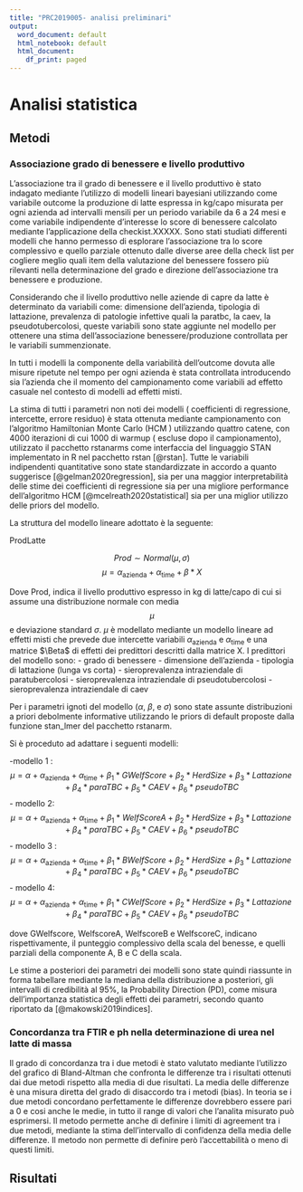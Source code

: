 ```yaml
---
title: "PRC2019005- analisi preliminari"
output:
  word_document: default
  html_notebook: default
  html_document:
    df_print: paged
---
```



# Analisi statistica



## Metodi

### Associazione grado di benessere e livello produttivo

L’associazione tra il grado di benessere e il livello produttivo è stato indagato mediante l’utilizzo di modelli lineari bayesiani utilizzando come variabile outcome la produzione di latte espressa in kg/capo misurata per ogni azienda ad intervalli mensili per un periodo variabile da 6 a 24 mesi e come variabile indipendente d’interesse lo score di benessere calcolato mediante l’applicazione della checkist.XXXXX. Sono stati studiati differenti modelli che hanno permesso di esplorare l’associazione tra lo score complessivo e quello parziale ottenuto dalle diverse aree della check list per cogliere meglio quali item della valutazione del benessere fossero più rilevanti nella determinazione del grado e direzione dell’associazione tra benessere e produzione.  

Considerando che il livello produttivo nelle aziende di capre da latte è determinato da variabili come: dimensione dell’azienda, tipologia di lattazione, prevalenza di patologie infettive quali la paratbc, la caev, la pseudotubercolosi, queste variabili sono state aggiunte nel modello per ottenere una stima dell’associazione benessere/produzione controllata per le variabili summenzionate. 

In tutti i modelli la componente della variabilità dell’outcome dovuta alle misure ripetute nel tempo per ogni azienda è stata controllata introducendo sia l’azienda che il momento del campionamento come variabili ad effetto casuale nel contesto di modelli ad effetti misti. 

La stima di tutti i parametri non noti dei modelli ( coefficienti di regressione, intercette, errore residuo) è stata ottenuta mediante     campionamento con l'algoritmo Hamiltonian Monte Carlo  (HCM ) utilizzando quattro catene, con 4000 iterazioni di cui 1000 di warmup ( escluse dopo il campionamento), utilizzato il pacchetto rstanarms come interfaccia del linguaggio STAN  implementato in R nel pacchetto rstan [@rstan]. Tutte le variabili indipendenti quantitative sono state standardizzate in accordo a quanto suggerisce  [@gelman2020regression], sia per una maggior interpretabilità delle stime dei coefficienti di regressione sia per una migliore performance dell'algoritmo HCM [@mcelreath2020statistical] sia per una miglior utilizzo delle priors del modello.  

La struttura del modello lineare adottato è la seguente: 

ProdLatte  



$$Prod\sim Normal(\mu,\sigma)$$
$$\mu = \alpha_{\text{azienda}} + \alpha_{\text{time}}  +  \beta*X $$





Dove Prod, indica il livello produttivo espresso in kg di latte/capo di cui si assume una distribuzione normale con media $$\mu$$  e deviazione standard $\sigma$. 
$\mu$ è modellato mediante un modello lineare ad effetti misti che prevede due intercette variabili $\alpha_{\text{azienda}}$  e  $\alpha_{\text{time}}$ e una matrice $\Beta$ di effetti dei predittori descritti dalla matrice X. I predittori del modello sono: 
- grado di benessere
- dimensione dell'azienda
- tipologia di lattazione (lunga vs corta)
- sieroprevalenza intraziendale di paratubercolosi
- sieroprevalenza intraziendale di pseudotubercolosi
- sieroprevalenza intraziendale di caev

Per i parametri ignoti del modello ($\alpha$, $\beta$, e $\sigma$) sono state assunte distribuzioni a priori debolmente informative utilizzando le priors di default proposte dalla funzione stan_lmer del pacchetto rstanarm. 

Si è proceduto ad adattare  i seguenti modelli:

-modello 1 : $$\mu =  \alpha+\alpha_{\text{azienda}} + \alpha_{\text{time}}  +  \beta_1*GWelfScore+  
\beta_2*HerdSize+ \beta_3*Lattazione + \beta_4*paraTBC+ \beta_5*CAEV+ \beta_6*pseudoTBC$$
- modello 2: $$\mu =  \alpha+\alpha_{\text{azienda}} + \alpha_{\text{time}}  +  \beta_1*WelfScoreA+  
\beta_2*HerdSize+ \beta_3*Lattazione + \beta_4*paraTBC+ \beta_5*CAEV+ \beta_6*pseudoTBC$$
- modello 3 : $$\mu =  \alpha+\alpha_{\text{azienda}} + \alpha_{\text{time}}  +\beta_1*BWelfScore+  
\beta_2*HerdSize+ \beta_3*Lattazione + \beta_4*paraTBC+ \beta_5*CAEV+ \beta_6*pseudoTBC$$
- modello 4: $$\mu =  \alpha+\alpha_{\text{azienda}} + \alpha_{\text{time}}  +  \beta_1*CWelfScore+  
\beta_2*HerdSize+ \beta_3*Lattazione + \beta_4*paraTBC+ \beta_5*CAEV+ \beta_6*pseudoTBC$$

dove GWelfscore, WelfscoreA, WelfscoreB e WelfscoreC, indicano rispettivamente, il punteggio complessivo della scala del benesse, e quelli parziali della componente A, B e C della scala.

Le stime a posteriori dei parametri dei modelli   sono state quindi riassunte in forma tabellare mediante la mediana della distribuzione a posteriori, gli intervalli di credibilità al 95%, la Probability Direction (PD), come  misura dell'importanza statistica degli effetti dei parametri, secondo quanto riportato da  [@makowski2019indices]. 



### Concordanza tra FTIR e ph nella determinazione di urea nel latte di massa

Il grado di concordanza tra i due metodi è stato valutato mediante l'utilizzo del grafico di Bland-Altman che confronta le differenze tra i risultati ottenuti dai due metodi rispetto alla media di due risultati. La media delle differenze è una misura diretta del grado di disaccordo tra i metodi (bias). In teoria se i due metodi concordano perfettamente le differenze dovrebbero essere pari a 0 e cosi anche le medie, in tutto il range di valori che l'analita misurato può esprimersi.  Il metodo permette anche di definire i limiti di agreement tra i due metodi, mediante la stima  dell'intervallo di confidenza della media delle differenze. Il metodo non permette di definire però l'accettabilità o meno di questi limiti.



## Risultati















<!-- ```{r  include=FALSE} -->
<!-- library("tidyverse") -->
<!-- library("DT") -->
<!-- library("googledrive") -->
<!-- library("googlesheets4") -->
<!-- library("lubridate") -->
<!-- library("here") -->
<!-- library("hrbrthemes") -->

<!-- az <- readRDS(here("analisi", "data", "processed", "azienda.RDS")) -->
<!-- milk <- readRDS(here("analisi", "data", "processed", "massa.RDS")) -->
<!-- sanit <- readRDS(here("analisi", "data", "processed", "sanitaria.RDS")) -->
<!-- parass <- readRDS(here("analisi", "data", "processed", "parassiti.RDS")) -->
<!-- diagn <- readRDS(here("analisi", "data", "processed", "diagnostica.RDS")) -->
<!-- ben <- readRDS(here("analisi", "data", "processed", "benessere.RDS")) -->

<!-- ``` -->

<!-- ## Introduzione -->

<!-- Di seguito è riportata un'analisi preliminare descrittiva della relazione tra il livello di benessere misurato su una scala da 0 a 100 e parametri produttivi, riproduttivi e sanitari in aziende caprine  da latte. Per ogni parametro è riportato un grafico costituito da quattro panel corrispondente a quattro livelli di benessere ottenuti calcolando i  4 quartili della distribuzione della scala di benessere, in particolare:  -->

<!-- * primo quartile = (39.6-59] -->
<!-- * secondo quartile = (59-65.4] -->
<!-- * terzo quartile = (65.4-75.9] -->
<!-- * quarto quartile = (75.9-90.7] -->

<!-- In ogni panel è riportato l'andamento nel tempo del parametro produttivo/riproduttivo o sanitario analizzato. Sono riportati i tracciati come punto-linea delle singole aziende è una stima smoothed come descrizione del trend osservato. La fascia grigia indica la variabilità della stima (errore standard).  -->


<!-- ### Parametri produttivi -->

<!-- **Produzione di latte** -->
<!-- ```{r echo=FALSE, fig.align=" center ", fig.cap="Andamento mensile della produzione di latte (kg/capo)", fig.height=5, fig.width=15, message=FALSE, warning=FALSE} -->

<!-- az %>%  -->
<!--   mutate(azienda=casefold(azienda, upper = TRUE), -->
<!--          mese=recode(mese, -->
<!--                      gennaio=1,febbraio=2,marzo=3,aprile=4, -->
<!--                      maggio=5, giugno=6, luglio=7, agosto=8, settembre=9, -->
<!--                      ottobre=10, novembre=11,dicembre=12),  -->
<!--          time=as.Date(paste(anno, mese, 15, sep="-"))) %>% -->
<!--   drop_na(kgcapo) %>%  -->
<!--   left_join( (ben %>%  -->
<!--                 mutate(azienda=casefold(azienda, upper = TRUE), -->
<!--                        mese=recode(mese, -->
<!--                                    gennaio=1,febbraio=2,marzo=3,aprile=4, -->
<!--                                    maggio=5, giugno=6, luglio=7, agosto=8, settembre=9, -->
<!--                                    ottobre=10, novembre=11,dicembre=12),  -->
<!--                        time=as.Date(paste(anno, mese, 15, sep="-"))) %>%  -->
<!--                 filter(anno != 2020 ) %>%  -->
<!--                 mutate(bencat = cut(complben, quantile(complben), include.lowest = F)) -->
<!--   ), by = "azienda") %>%  -->
<!--   drop_na(bencat) %>%  -->
<!--   ggplot(aes(x=time.x, y = kgcapo))+   -->
<!--   facet_wrap(bencat~., nrow = 1) + stat_smooth()+ -->
<!--   geom_line(aes(x=time.x, y = kgcapo, group = azienda), alpha=0.3) + geom_point(alpha = 0.3)+ -->
<!--   theme_ipsum_rc() -->
<!-- ``` -->


<!-- **Carica batterica totale** -->
<!-- ```{r echo=FALSE, fig.align=" center ", fig.cap="Andamento mensile della Carica batterica totale", fig.height=5, fig.width=15, message=FALSE, warning=FALSE} -->

<!-- milk %>%  -->
<!--   mutate(azienda=casefold(azienda, upper = TRUE), -->
<!--          mese=recode(mese, -->
<!--                      gennaio=1,febbraio=2,marzo=3,aprile=4, -->
<!--                      maggio=5, giugno=6, luglio=7, agosto=8, settembre=9, -->
<!--                      ottobre=10, novembre=11,dicembre=12),  -->
<!--          time=as.Date(paste(anno, mese, 15, sep="-"))) %>%  -->
<!--   left_join( (ben %>%  -->
<!--                 mutate(azienda=casefold(azienda, upper = TRUE), -->
<!--                        mese=recode(mese, -->
<!--                                    gennaio=1,febbraio=2,marzo=3,aprile=4, -->
<!--                                    maggio=5, giugno=6, luglio=7, agosto=8, settembre=9, -->
<!--                                    ottobre=10, novembre=11,dicembre=12),  -->
<!--                        time=as.Date(paste(anno, mese, 15, sep="-"))) %>%  -->
<!--                 filter(anno != 2020 ) %>%  -->
<!--                 mutate(bencat = cut(complben, quantile(complben), include.lowest = F)) -->
<!--   ), by = "azienda") %>%  -->
<!--   drop_na(bencat) %>%  -->
<!--   ggplot(aes(x=time.x, y = log(cbt)))+   -->
<!--   facet_wrap(bencat~., nrow = 1) + stat_smooth()+ -->
<!--   geom_line(aes(x=time.x, y = log(cbt), group = azienda), alpha=0.3) + geom_point(alpha = 0.3)+ -->
<!--   theme_ipsum_rc() -->
<!-- ``` -->

<!-- **Cellule somatiche** -->
<!-- ```{r echo=FALSE, fig.align=" center ", fig.cap="Andamento mensile delle Cellule Somatiche", fig.height=5, fig.width=15, message=FALSE, warning=FALSE} -->

<!-- milk %>%  -->
<!--   mutate(azienda=casefold(azienda, upper = TRUE), -->
<!--          mese=recode(mese, -->
<!--                      gennaio=1,febbraio=2,marzo=3,aprile=4, -->
<!--                      maggio=5, giugno=6, luglio=7, agosto=8, settembre=9, -->
<!--                      ottobre=10, novembre=11,dicembre=12),  -->
<!--          time=as.Date(paste(anno, mese, 15, sep="-"))) %>%  -->
<!--   left_join( (ben %>%  -->
<!--                 mutate(azienda=casefold(azienda, upper = TRUE), -->
<!--                        mese=recode(mese, -->
<!--                                    gennaio=1,febbraio=2,marzo=3,aprile=4, -->
<!--                                    maggio=5, giugno=6, luglio=7, agosto=8, settembre=9, -->
<!--                                    ottobre=10, novembre=11,dicembre=12),  -->
<!--                        time=as.Date(paste(anno, mese, 15, sep="-"))) %>%  -->
<!--                 filter(anno != 2020 ) %>%  -->
<!--                 mutate(bencat = cut(complben, quantile(complben), include.lowest = F)) -->
<!--   ), by = "azienda") %>%  -->
<!--   drop_na(bencat) %>%  -->
<!--   ggplot(aes(x=time.x, y = log(scc)))+   -->
<!--   facet_wrap(bencat~., nrow = 1) + stat_smooth()+ -->
<!--   geom_line(aes(x=time.x, y = log(scc), group = azienda), alpha=0.3) + geom_point(alpha = 0.3)+ -->
<!--   theme_ipsum_rc() -->
<!-- ``` -->

<!-- **Proteine** -->
<!-- ```{r echo=FALSE, fig.align=" center ", fig.cap="Andamento mensile delle Proteine", fig.height=5, fig.width=15, message=FALSE, warning=FALSE} -->

<!-- milk %>%  -->
<!--   mutate(azienda=casefold(azienda, upper = TRUE), -->
<!--          mese=recode(mese, -->
<!--                      gennaio=1,febbraio=2,marzo=3,aprile=4, -->
<!--                      maggio=5, giugno=6, luglio=7, agosto=8, settembre=9, -->
<!--                      ottobre=10, novembre=11,dicembre=12),  -->
<!--          time=as.Date(paste(anno, mese, 15, sep="-"))) %>%  -->
<!--   left_join( (ben %>%  -->
<!--                 mutate(azienda=casefold(azienda, upper = TRUE), -->
<!--                        mese=recode(mese, -->
<!--                                    gennaio=1,febbraio=2,marzo=3,aprile=4, -->
<!--                                    maggio=5, giugno=6, luglio=7, agosto=8, settembre=9, -->
<!--                                    ottobre=10, novembre=11,dicembre=12),  -->
<!--                        time=as.Date(paste(anno, mese, 15, sep="-"))) %>%  -->
<!--                 filter(anno != 2020 ) %>%  -->
<!--                 mutate(bencat = cut(complben, quantile(complben), include.lowest = F)) -->
<!--   ), by = "azienda") %>%  -->
<!--   drop_na(bencat) %>%  -->
<!--   ggplot(aes(x=time.x, y = proteine))+   -->
<!--   facet_wrap(bencat~., nrow = 1) + stat_smooth()+ -->
<!--   geom_line(aes(x=time.x, y = proteine, group = azienda), alpha=0.3) + geom_point(alpha = 0.3)+ -->
<!--   theme_ipsum_rc() -->

<!-- ``` -->

<!-- **Caseina** -->
<!-- ```{r echo=FALSE, fig.align=" center ", fig.cap="Andamento mensile della Caseina", fig.height=5, fig.width=15, message=FALSE, warning=FALSE} -->
<!-- milk %>%  -->
<!--   mutate(azienda=casefold(azienda, upper = TRUE), -->
<!--          mese=recode(mese, -->
<!--                      gennaio=1,febbraio=2,marzo=3,aprile=4, -->
<!--                      maggio=5, giugno=6, luglio=7, agosto=8, settembre=9, -->
<!--                      ottobre=10, novembre=11,dicembre=12),  -->
<!--          time=as.Date(paste(anno, mese, 15, sep="-"))) %>%  -->
<!--   left_join( (ben %>%  -->
<!--                 mutate(azienda=casefold(azienda, upper = TRUE), -->
<!--                        mese=recode(mese, -->
<!--                                    gennaio=1,febbraio=2,marzo=3,aprile=4, -->
<!--                                    maggio=5, giugno=6, luglio=7, agosto=8, settembre=9, -->
<!--                                    ottobre=10, novembre=11,dicembre=12),  -->
<!--                        time=as.Date(paste(anno, mese, 15, sep="-"))) %>%  -->
<!--                 filter(anno != 2020 ) %>%  -->
<!--                 mutate(bencat = cut(complben, quantile(complben), include.lowest = F)) -->
<!--   ), by = "azienda") %>%  -->
<!--   drop_na(bencat) %>%  -->
<!--   ggplot(aes(x=time.x, y = caseina))+   -->
<!--   facet_wrap(bencat~., nrow = 1) + stat_smooth()+ -->
<!--   geom_line(aes(x=time.x, y = caseina, group = azienda), alpha=0.3) + geom_point(alpha = 0.3)+ -->
<!--   theme_ipsum_rc() -->
<!-- ``` -->

<!-- **Grasso** -->
<!-- ```{r echo=FALSE, fig.align=" center ", fig.cap="Andamento mensile del Grasso", fig.height=5, fig.width=15, message=FALSE, warning=FALSE} -->
<!-- milk %>%  -->
<!--   mutate(azienda=casefold(azienda, upper = TRUE), -->
<!--          mese=recode(mese, -->
<!--                      gennaio=1,febbraio=2,marzo=3,aprile=4, -->
<!--                      maggio=5, giugno=6, luglio=7, agosto=8, settembre=9, -->
<!--                      ottobre=10, novembre=11,dicembre=12),  -->
<!--          time=as.Date(paste(anno, mese, 15, sep="-"))) %>%  -->
<!--   left_join( (ben %>%  -->
<!--                 mutate(azienda=casefold(azienda, upper = TRUE), -->
<!--                        mese=recode(mese, -->
<!--                                    gennaio=1,febbraio=2,marzo=3,aprile=4, -->
<!--                                    maggio=5, giugno=6, luglio=7, agosto=8, settembre=9, -->
<!--                                    ottobre=10, novembre=11,dicembre=12),  -->
<!--                        time=as.Date(paste(anno, mese, 15, sep="-"))) %>%  -->
<!--                 filter(anno != 2020 ) %>%  -->
<!--                 mutate(bencat = cut(complben, quantile(complben), include.lowest = F)) -->
<!--   ), by = "azienda") %>%  -->
<!--   drop_na(bencat) %>%  -->
<!--   ggplot(aes(x=time.x, y = grasso))+   -->
<!--   facet_wrap(bencat~., nrow = 1) + stat_smooth()+ -->
<!--   geom_line(aes(x=time.x, y = grasso, group = azienda), alpha=0.3) + geom_point(alpha = 0.3)+ -->
<!--   theme_ipsum_rc() -->
<!-- ``` -->

<!-- **Lattosio** -->
<!-- ```{r echo=FALSE, fig.align=" center ", fig.cap="Andamento mensile del Lattosio", fig.height=5, fig.width=15, message=FALSE, warning=FALSE} -->
<!-- milk %>%  -->
<!--   mutate(azienda=casefold(azienda, upper = TRUE), -->
<!--          mese=recode(mese, -->
<!--                      gennaio=1,febbraio=2,marzo=3,aprile=4, -->
<!--                      maggio=5, giugno=6, luglio=7, agosto=8, settembre=9, -->
<!--                      ottobre=10, novembre=11,dicembre=12),  -->
<!--          time=as.Date(paste(anno, mese, 15, sep="-"))) %>%  -->
<!--   left_join( (ben %>%  -->
<!--                 mutate(azienda=casefold(azienda, upper = TRUE), -->
<!--                        mese=recode(mese, -->
<!--                                    gennaio=1,febbraio=2,marzo=3,aprile=4, -->
<!--                                    maggio=5, giugno=6, luglio=7, agosto=8, settembre=9, -->
<!--                                    ottobre=10, novembre=11,dicembre=12),  -->
<!--                        time=as.Date(paste(anno, mese, 15, sep="-"))) %>%  -->
<!--                 filter(anno != 2020 ) %>%  -->
<!--                 mutate(bencat = cut(complben, quantile(complben), include.lowest = F)) -->
<!--   ), by = "azienda") %>%  -->
<!--   drop_na(bencat) %>%  -->
<!--   ggplot(aes(x=time.x, y = lattosio))+   -->
<!--   facet_wrap(bencat~., nrow = 1) + stat_smooth()+ -->
<!--   geom_line(aes(x=time.x, y = lattosio, group = azienda), alpha=0.3) + geom_point(alpha = 0.3)+ -->
<!--   theme_ipsum_rc() -->
<!-- ``` -->

<!-- **Urea FTIR** -->
<!-- ```{r echo=FALSE, fig.align=" center ", fig.cap="Andamento mensile dell'urea (metodo FTIR)", fig.height=5, fig.width=15, message=FALSE, warning=FALSE} -->
<!-- milk %>%  -->
<!--   mutate(azienda=casefold(azienda, upper = TRUE), -->
<!--          mese=recode(mese, -->
<!--                      gennaio=1,febbraio=2,marzo=3,aprile=4, -->
<!--                      maggio=5, giugno=6, luglio=7, agosto=8, settembre=9, -->
<!--                      ottobre=10, novembre=11,dicembre=12),  -->
<!--          time=as.Date(paste(anno, mese, 15, sep="-"))) %>%  -->
<!--   left_join( (ben %>%  -->
<!--                 mutate(azienda=casefold(azienda, upper = TRUE), -->
<!--                        mese=recode(mese, -->
<!--                                    gennaio=1,febbraio=2,marzo=3,aprile=4, -->
<!--                                    maggio=5, giugno=6, luglio=7, agosto=8, settembre=9, -->
<!--                                    ottobre=10, novembre=11,dicembre=12),  -->
<!--                        time=as.Date(paste(anno, mese, 15, sep="-"))) %>%  -->
<!--                 filter(anno != 2020 ) %>%  -->
<!--                 mutate(bencat = cut(complben, quantile(complben), include.lowest = F)) -->
<!--   ), by = "azienda") %>%  -->
<!--   drop_na(bencat) %>%  -->
<!--   ggplot(aes(x=time.x, y = ureaFTIR))+   -->
<!--   facet_wrap(bencat~., nrow = 1) + stat_smooth()+ -->
<!--   geom_line(aes(x=time.x, y = ureaFTIR, group = azienda), alpha=0.3) + geom_point(alpha = 0.3)+ -->
<!--   theme_ipsum_rc() -->
<!-- ``` -->

<!-- **Urea pHm** -->
<!-- ```{r echo=FALSE, fig.align=" center ", fig.cap="Andamento mensile dell'Urea (metodo pHm)", fig.height=5, fig.width=15, message=FALSE, warning=FALSE} -->
<!-- milk %>%  -->
<!--   mutate(azienda=casefold(azienda, upper = TRUE), -->
<!--          mese=recode(mese, -->
<!--                      gennaio=1,febbraio=2,marzo=3,aprile=4, -->
<!--                      maggio=5, giugno=6, luglio=7, agosto=8, settembre=9, -->
<!--                      ottobre=10, novembre=11,dicembre=12),  -->
<!--          time=as.Date(paste(anno, mese, 15, sep="-"))) %>%  -->
<!--   left_join( (ben %>%  -->
<!--                 mutate(azienda=casefold(azienda, upper = TRUE), -->
<!--                        mese=recode(mese, -->
<!--                                    gennaio=1,febbraio=2,marzo=3,aprile=4, -->
<!--                                    maggio=5, giugno=6, luglio=7, agosto=8, settembre=9, -->
<!--                                    ottobre=10, novembre=11,dicembre=12),  -->
<!--                        time=as.Date(paste(anno, mese, 15, sep="-"))) %>%  -->
<!--                 filter(anno != 2020 ) %>%  -->
<!--                 mutate(bencat = cut(complben, quantile(complben), include.lowest = F)) -->
<!--   ), by = "azienda") %>%  -->
<!--   drop_na(bencat) %>%  -->
<!--   ggplot(aes(x=time.x, y = ureapHm))+   -->
<!--   facet_wrap(bencat~., nrow = 1) + stat_smooth()+ -->
<!--   geom_line(aes(x=time.x, y = ureapHm, group = azienda), alpha=0.3) + geom_point(alpha = 0.3)+ -->
<!--   theme_ipsum_rc() -->
<!-- ``` -->
